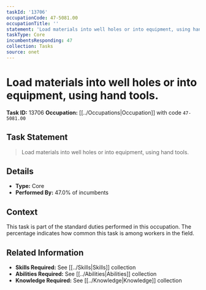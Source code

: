 ```yaml
---
taskId: '13706'
occupationCode: 47-5081.00
occupationTitle: ''
statement: 'Load materials into well holes or into equipment, using hand tools.'
taskType: Core
incumbentsResponding: 47
collection: Tasks
source: onet
---
```

# Load materials into well holes or into equipment, using hand tools.

**Task ID:** 13706
**Occupation:** [[../Occupations|Occupation]] with code `47-5081.00`

## Task Statement

> Load materials into well holes or into equipment, using hand tools.

## Details

- **Type:** Core
- **Performed By:** 47.0% of incumbents

## Context

This task is part of the standard duties performed in this occupation. The percentage indicates how common this task is among workers in the field.

## Related Information

- **Skills Required:** See [[../Skills|Skills]] collection
- **Abilities Required:** See [[../Abilities|Abilities]] collection
- **Knowledge Required:** See [[../Knowledge|Knowledge]] collection
